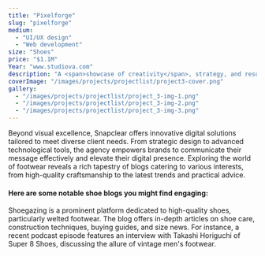 ```yaml
---
title: "Pixelforge"
slug: "pixelforge"
medium:
  - "UI/UX design"
  - "Web development"
size: "Shoes"
price: "$1.1M"
Year: "www.studiova.com"
description: "A <span>showcase of creativity</span>, strategy, and results explore the projects that define us."
coverImage: "/images/projects/projectlist/project3-cover.png"
gallery:
  - "/images/projects/projectlist/project_3-img-1.png"
  - "/images/projects/projectlist/project_3-img-2.png"
  - "/images/projects/projectlist/project_3-img-3.png"
---
```


Beyond visual excellence, Snapclear offers innovative digital solutions tailored to meet diverse client needs. From strategic design to advanced technological tools, the agency empowers brands to communicate their message effectively and elevate their digital presence.
Exploring the world of footwear reveals a rich tapestry of blogs catering to various interests, from high-quality craftsmanship to the latest trends and practical advice.

#### Here are some notable shoe blogs you might find engaging:

Shoegazing is a prominent platform dedicated to high-quality shoes, particularly welted footwear. The blog offers in-depth articles on shoe care, construction techniques, buying guides, and size news. For instance, a recent podcast episode features an interview with Takashi Horiguchi of Super 8 Shoes, discussing the allure of vintage men's footwear.
